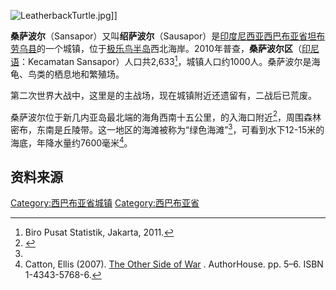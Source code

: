 {{Infobox settlement
|name = 桑萨波尔
|other_name =Sansapor
|nickname = 
|motto = 
|settlement_type=城镇
|image_skyline = 
|imagesize = 
|image_caption = 
|image_flag = 
|image_seal = 
|image_shield = 
|image_map = 
|mapsize = 
|map_caption = 
|pushpin_map =Indonesia Bird's Head Peninsula
|pushpin_label_position =bottom
|pushpin_map_caption =桑萨波尔在[[极乐鸟半岛|极乐鸟半岛]]的位置
|pushpin_map1 =
|pushpin_label_position1 =
|pushpin_map_caption1 =
|coordinates_display = inline,title
|coordinates_region = ID
|subdivision_type = 国家
|subdivision_name = {{flag|Indonesia}}
|subdivision_type1 = 省
|subdivision_name1 = [[西巴布亚省|西巴布亚省]]
|subdivision_type2 =县
|subdivision_name2 =[[坦布劳乌县|坦布劳乌县]]
|subdivision_type3 =
|subdivision_name3 =
|government_type = 
|leader_title = 
|leader_name = 
|leader_title1 = <!-- for places with, say, both a mayor and a city manager -->
|leader_name1 = 
|leader_title2 =
|leader_name2 =
|leader_title3 =
|leader_name3 = 
|established_title = <!-- Settled -->
|established_date = 
|established_title2 = <!-- Incorporated (town) -->
|established_date2 = 
|established_title3 = <!-- Incorporated (city) -->
|established_date3 = 
|area_magnitude = 
|area_total_km2 = 457,47
|area_total_sq_mi = 
|area_land_km2 = 
|area_land_sq_mi = 
|area_water_km2 = 
|area_water_sq_mi = 
|area_water_percent = 
|area_urban_km2 = 
|area_urban_sq_mi = 
|area_metro_km2 = 
|area_metro_sq_mi = 
|population_as_of = 
|population_note = 
|population_total = 2.856
|population_density_km2 = 
|population_density_sq_mi = 
|population_metro = 1000
|population_density_metro_km2 =
|population_density_metro_mi2 =
|population_urban = 
|population_density_urban_km2 =
|population_density_urban_mi2 =
|timezone = 印尼东部时区
|utc_offset = +9
|timezone_DST = 
|utc_offset_DST = 
|latd=0|latm=30|lats=11 |latNS=S
|longd=132|longm=04|longs=56 |longEW=E	
|elevation_m = 
|elevation_ft = 
|postal_code_type = <!-- enter ZIP code, Postcode, Post code, Postal code... -->
|postal_code =
|area_code =
|website = 
|footnotes = 
}}

[[File:LeatherbackTurtle.jpg|thumb]]]]

'''桑萨波尔'''（Sansapor）又叫'''绍萨波尔'''（Sausapor）是[[印度尼西亚|印度尼西亚]][[西巴布亚省|西巴布亚省]][[坦布劳乌县|坦布劳乌县]]的一个城镇，位于[[极乐鸟半岛|极乐鸟半岛]]西北海岸。2010年普查，'''桑萨波尔区'''（[[印尼语|印尼语]]：Kecamatan Sansapor）人口共2,633<ref>Biro Pusat Statistik, Jakarta, 2011.</ref>，城镇人口约1000人。桑萨波尔是海龟、鸟类的栖息地和繁殖场。

第二次世界大战中，这里是{{le|桑萨波尔战役|Battle of Sansapor|桑萨波尔战役}}的主战场，现在城镇附近还遗留有{{le|奥普马莱角机场|Cape Opmarai Airfield|奥普马莱角机场}}，二战后已荒废。

桑萨波尔位于新几内亚岛最北端的海角西南十五公里，{{le|沃维河|Wowei River|沃维河}}的入海口附近<ref name="Morison">{{cite book|url=https://books.google.co.uk/books?id=R-KfgdHvv88C&pg=PA140|title=History of United States Naval Operations in World War II: New Guinea and the Marianas, March 1944 – August 1944|last=Morison|first=Samuel Eliot|publisher=University of Illinois Press|pages=140–4|year=2001|isbn=0-252-07038-0|access-date=2017-03-04|archive-date=2017-03-05|archive-url=https://web.archive.org/web/20170305041512/https://books.google.co.uk/books?id=R-KfgdHvv88C&pg=PA140|dead-url=no}}</ref>，周围森林密布，东南是丘陵带。这一地区的海滩被称为“绿色海滩”<ref name="Morison"/>，可看到水下12-15米的海底，年降水量约7600毫米<ref name="Catton">Catton, Ellis (2007). [https://books.google.ie/books?id=_MILaQRDpkcC&pg=PA5&redir_esc=y The Other Side of War] {{Wayback|url=https://books.google.ie/books?id=_MILaQRDpkcC&pg=PA5&redir_esc=y |date=20170305050655 }}. AuthorHouse. pp. 5–6. ISBN 1-4343-5768-6.</ref>。

== 资料来源 ==

<references />

[[Category:西巴布亚省城镇|Category:西巴布亚省城镇]]

[[Category:西巴布亚省|Category:西巴布亚省]]